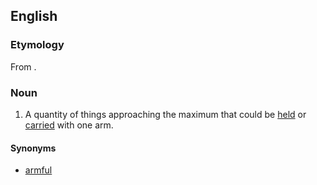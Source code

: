 ==English==

===Etymology===
From {{compound|arm|load|lang=en}}.

===Noun===
{{en-noun}}

# A quantity of things approaching the maximum that could be [[held]] or [[carried]] with one arm.

====Synonyms====
* [[armful]]